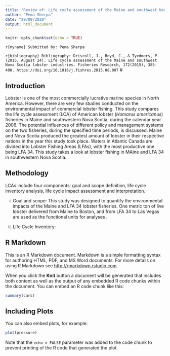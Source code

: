 ```yaml
---
title: "Review of: Life cycle assessment of the Maine and southwest Nova Scotia lobster industries"
author: "Pema Sherpa"
date: "29/09/2020"
output: html_document
---
```


```r
knitr::opts_chunk$set(echo = TRUE)
```

```r{myname}
Submitted by: Pema Sherpa
```




```r{bibliography}
Bibliography: Driscoll, J., Boyd, C., & Tyedmers, P. (2015, August 24). Life cycle assessment of the Maine and southwest Nova Scotia lobster industries. Fisheries Research, 172(2015), 385-400. https://doi.org/10.1016/j.fishres.2015.08.007
```
#

## Introduction

Lobster is one of the most commercially lucrative marine species in North America. However, there are very few studies conducted on the environmental impact of commercial lobster fishing. This study compares the life cycle assessment (LCA) of American lobster (*Homarus americanus*) fisheries in Maine  and southwestern Nova Scotia, during the calendar year 2006. The potential influences of different policy and management systems on the two fisheries, during the specified time periods, is discussed. Maine and Nova Scotia produced the greatest amount of lobster in their respective nations in the year this study took place. Waters in Atlantic Canada are divided into Lobster Fishing Areas (LFAs), with the most productive one being LFA 34. This study takes a look at lobster fishing in MAine and LFA 34 in southwestern Nova Scotia. 

## Methodology

LCAs include four components: goal and scope definition, life cycle inventory analysis, life cycle impact assessment and interpretation.

i. Goal and scope: This study was designed to quantify the environmental impacts of the Maine and LFA 34 lobster fisheries. One metric ton of live lobster delivered from Maine to Boston, and from LFA 34 to Las Vegas are used as the functional units for analyses .

ii. Life Cycle Inventory: 

## R Markdown

This is an R Markdown document. Markdown is a simple formatting syntax for authoring HTML, PDF, and MS Word documents. For more details on using R Markdown see <http://rmarkdown.rstudio.com>.

When you click the **Knit** button a document will be generated that includes both content as well as the output of any embedded R code chunks within the document. You can embed an R code chunk like this:

```r
summary(cars)
```

## Including Plots

You can also embed plots, for example:

```r
plot(pressure)
```

Note that the `echo = FALSE` parameter was added to the code chunk to prevent printing of the R code that generated the plot.
